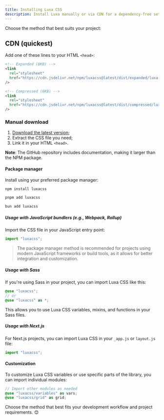 ```yaml
---
title: Installing Luxa CSS
description: Install Luxa manually or via CDN for a dependency-free setup, or use NPM.
---
```


Choose the method that best suits your project:

## CDN (quickest)

Add one of these lines to your HTML `<head>`:

```html
<!-- Expanded (8KB) -->
<link
  rel="stylesheet"
  href="https://cdn.jsdelivr.net/npm/luxacss@latest/dist/expanded/luxa.css"
/>

<!-- Compressed (6KB) -->
<link
  rel="stylesheet"
  href="https://cdn.jsdelivr.net/npm/luxacss@latest/dist/compressed/luxa.min.css"
/>
```

### Manual download

1. [Download the latest version](https://github.com/luxonauta/luxacss/archive/main.zip/?ref=luxacss.com);
2. Extract the CSS file you need;
3. Link it in your HTML `<head>`.

**Note**: The GitHub repository includes documentation, making it larger than the NPM package.

#### Package manager

Install using your preferred package manager:

```bash
npm install luxacss

pnpm add luxacss

bun add luxacss
```

##### Usage with JavaScript bundlers (e.g., Webpack, Rollup)

Import the CSS file in your JavaScript entry point:

```js
import "luxacss";
```

> The package manager method is recommended for projects using modern JavaScript frameworks or build tools, as it allows for better integration and customization.

##### Usage with Sass

If you're using Sass in your project, you can import Luxa CSS like this:

```scss
@use "luxacss";
// or
@use "luxacss" as *;
```

This allows you to use Luxa CSS variables, mixins, and functions in your Sass files.

##### Usage with Next.js

For Next.js projects, you can import Luxa CSS in your `_app.js` or `layout.js` file:

```js
import "luxacss";
```

#### Customization

To customize Luxa CSS variables or use specific parts of the library, you can import individual modules:

```scss
// Import other modules as needed
@use "luxacss/variables" as vars;
@use "luxacss/grid" as grid;
```

Choose the method that best fits your development workflow and project
requirements. 😊
